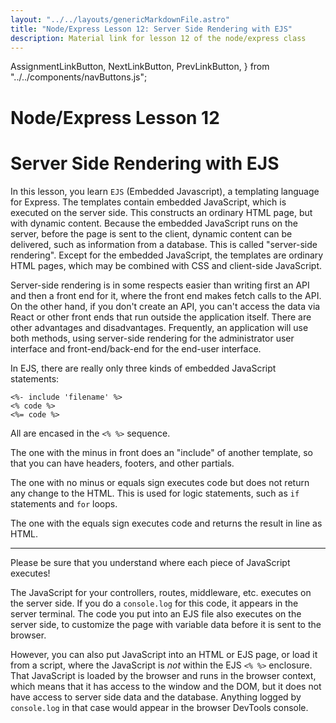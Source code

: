 ```yaml
---
layout: "../../layouts/genericMarkdownFile.astro"
title: "Node/Express Lesson 12: Server Side Rendering with EJS"
description: Material link for lesson 12 of the node/express class
---
```


  AssignmentLinkButton,
  NextLinkButton,
  PrevLinkButton,
} from "../../components/navButtons.js";

# Node/Express Lesson 12

# Server Side Rendering with EJS

In this lesson, you learn `EJS` (Embedded Javascript), a templating language for Express. The templates contain
embedded JavaScript, which is executed on the server side. This constructs an ordinary HTML page, but with dynamic content.
Because the embedded JavaScript runs on the server, before the page is sent to the client, dynamic content can be delivered,
such as information from a database. This is called "server-side rendering". Except for the embedded JavaScript, the templates are ordinary HTML pages, which may be combined with CSS and client-side JavaScript.

Server-side rendering is in some respects easier than writing first an API and then a front end for it, where the front end makes fetch calls to the API. On the other hand, if you don't create an API, you can't access the data via React or other front ends that run outside the application itself. There are other advantages
and disadvantages. Frequently, an application will use both methods, using server-side rendering for
the administrator user interface and front-end/back-end for the end-user interface.

In EJS, there are really only three kinds of embedded JavaScript statements:

```ejs
<%- include 'filename' %>
<% code %>
<%= code %>
```

All are encased in the `<% %>` sequence.

The one with the minus in front does an "include" of another template, so that you can have headers, footers, and other partials.

The one with no minus or equals sign executes code but does not return any change to the HTML. This is used for logic statements, such as `if` statements and `for` loops.

The one with the equals sign executes code and returns the result in line as HTML.

---

Please be sure that you understand where each piece of JavaScript executes!

The JavaScript for your controllers, routes, middleware, etc. executes on the server side. If you do a `console.log` for this code, it appears in the server terminal. The code you put into an EJS file also executes on the server side, to customize the page with variable data before it is sent to the browser.

However, you can also put JavaScript into an HTML or EJS page, or load it from a script, where the JavaScript is _not_ within the EJS `<% %>` enclosure. That JavaScript is loaded by the browser and runs in the browser context, which means that it has access to the window and the DOM, but it does not have access to server side data and the database. Anything logged by `console.log` in that
case would appear in the browser DevTools console.

<div className="flex justify-evenly">
  <PrevLinkButton link="/node-express/lesson11-m1" />
  <AssignmentLinkButton link="/node-express/lesson12-a1" />
  <NextLinkButton link="/node-express/lesson13-m1" />
</div>
